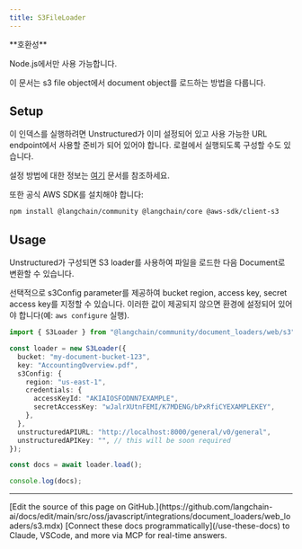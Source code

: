 ```yaml
---
title: S3FileLoader
---
```


<Tip>
**호환성**

Node.js에서만 사용 가능합니다.
</Tip>

이 문서는 s3 file object에서 document object를 로드하는 방법을 다룹니다.

## Setup

이 인덱스를 실행하려면 Unstructured가 이미 설정되어 있고 사용 가능한 URL endpoint에서 사용할 준비가 되어 있어야 합니다. 로컬에서 실행되도록 구성할 수도 있습니다.

설정 방법에 대한 정보는 [여기](/oss/javascript/integrations/document_loaders/file_loaders/unstructured) 문서를 참조하세요.

또한 공식 AWS SDK를 설치해야 합니다:

```bash npm
npm install @langchain/community @langchain/core @aws-sdk/client-s3
```

## Usage

Unstructured가 구성되면 S3 loader를 사용하여 파일을 로드한 다음 Document로 변환할 수 있습니다.

선택적으로 s3Config parameter를 제공하여 bucket region, access key, secret access key를 지정할 수 있습니다. 이러한 값이 제공되지 않으면 환경에 설정되어 있어야 합니다(예: `aws configure` 실행).

```typescript
import { S3Loader } from "@langchain/community/document_loaders/web/s3";

const loader = new S3Loader({
  bucket: "my-document-bucket-123",
  key: "AccountingOverview.pdf",
  s3Config: {
    region: "us-east-1",
    credentials: {
      accessKeyId: "AKIAIOSFODNN7EXAMPLE",
      secretAccessKey: "wJalrXUtnFEMI/K7MDENG/bPxRfiCYEXAMPLEKEY",
    },
  },
  unstructuredAPIURL: "http://localhost:8000/general/v0/general",
  unstructuredAPIKey: "", // this will be soon required
});

const docs = await loader.load();

console.log(docs);
```

---

<Callout icon="pen-to-square" iconType="regular">
    [Edit the source of this page on GitHub.](https://github.com/langchain-ai/docs/edit/main/src/oss/javascript/integrations/document_loaders/web_loaders/s3.mdx)
</Callout>
<Tip icon="terminal" iconType="regular">
    [Connect these docs programmatically](/use-these-docs) to Claude, VSCode, and more via MCP for    real-time answers.
</Tip>
